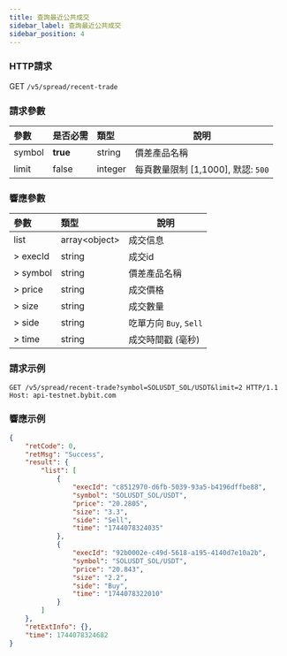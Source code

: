 ```yaml
---
title: 查詢最近公共成交
sidebar_label: 查詢最近公共成交
sidebar_position: 4
---
```


### HTTP請求
GET `/v5/spread/recent-trade`

### 請求參數
| 參數 | 是否必需 | 類型 | 說明|
|:----- |:-------|:-----|------ |
|symbol |**true** |string |價差產品名稱|
|limit |false |integer |每頁數量限制 [1,1000], 默認: `500`|

### 響應參數
| 參數 | 類型 | 說明|
|:----- |:-----|----- |
|list |array&lt;object&gt; |成交信息|
|> execId |string |成交id |
|> symbol |string |價差產品名稱|
|> price |string |成交價格 |
|> size |string |成交數量 |
|> side |string |吃單方向 `Buy`, `Sell`|
|> time |string |成交時間戳 (毫秒) |

### 請求示例
```http
GET /v5/spread/recent-trade?symbol=SOLUSDT_SOL/USDT&limit=2 HTTP/1.1
Host: api-testnet.bybit.com
```

### 響應示例

```json
{
    "retCode": 0,
    "retMsg": "Success",
    "result": {
        "list": [
            {
                "execId": "c8512970-d6fb-5039-93a5-b4196dffbe88",
                "symbol": "SOLUSDT_SOL/USDT",
                "price": "20.2805",
                "size": "3.3",
                "side": "Sell",
                "time": "1744078324035"
            },
            {
                "execId": "92b0002e-c49d-5618-a195-4140d7e10a2b",
                "symbol": "SOLUSDT_SOL/USDT",
                "price": "20.843",
                "size": "2.2",
                "side": "Buy",
                "time": "1744078322010"
            }
        ]
    },
    "retExtInfo": {},
    "time": 1744078324682
}
```
